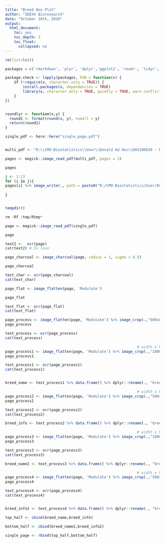 ```yaml
---
title: "Breed Box Plot"
author: "IDEXX Bioresearch"
date: "October 18th, 2018"
output:
  html_document:
    toc: yes
    toc_depth: 3
    toc_float:
      collapsed: no
---
```


```r

rm(list=ls())

packages = c('rmarkdown', 'plyr', 'dplyr','ggplot2', 'readr', 'tidyr', 'stringr',  'knitr', 'sparklyr', 'shiny', 'data.table', 'zoo','fasttime','pdftools','magick','animation','tesseract','here')

package.check <- lapply(packages, FUN = function(x) {
    if (!require(x, character.only = TRUE)) {
        install.packages(x, dependencies = TRUE)
        library(x, character.only = TRUE, quietly = TRUE, warn.conflicts = FALSE)
    }
})


roundlyr <- function(x,y) {
  round1 <- format(round(x, y), nsmall = y)
  return(round1)
}


```

```r

single_pdf <- here::here("single_page.pdf")


multi_pdf <- "R:\\CMO-Biostatistics\\User\\Donald Ad Hoc\\DAS100039 - breed data extraction\\raw_breed_book_data.pdf"
```

```r

pages <- magick::image_read_pdf(multi_pdf, pages = 1)

pages

j <- 1:13
for (i in j){
pages[i] %>% image_write(., path = paste0("R:/CMO-Biostatistics/User/Donald Ad Hoc/DAS100039 - breed data extraction/image_data/image",i,".png"), format = "png")
  
} 


tempdir()

rm -Rf /tmp/Rtmp*
```


```r
page <- magick::image_read_pdf(single_pdf)

page
```


```r

text2 <-  ocr(page)
cat(text2) # In love

```

```r
page_charcoal <- image_charcoal(page, radius = 1, sigma = 0.5)

page_charcoal

text_char <- ocr(page_charcoal)
cat(text_char)
```

```r
page_flat <- image_flatten(page, 'Modulate')

page_flat

text_flat <- ocr(page_flat)
cat(text_flat)
```


```r

page_process <- image_flatten(page, 'Modulate') %>% image_crop(.,"600x800")
page_process

text_process <- ocr(page_process)
cat(text_process)

```


```r
                                                            # width x height
page_process1 <- image_flatten(page, 'Modulate') %>% image_crop(.,"1800x100+100+200")
page_process1

text_process1 <- ocr(page_process1)
cat(text_process1)


breed_name <- text_process1 %>% data.frame() %>% dplyr::rename(., "breed" = ".")
```

```r
                                                            # width x height
page_process2 <- image_flatten(page, 'Modulate') %>% image_crop(.,"500x300+100+400")
page_process2

text_process2 <- ocr(page_process2)
cat(text_process2)

breed_info <- text_process2 %>% data.frame() %>% dplyr::rename(., "breed.info" = ".")
```

```r
                                                            # width x height
page_process3 <- image_flatten(page, 'Modulate') %>% image_crop(.,"1800x100+100+1450")
page_process3

text_process3 <- ocr(page_process3)
cat(text_process3) 

breed_name2 <- text_process3 %>% data.frame() %>% dplyr::rename(., "breed" = ".")
```

```r
                                                            # width x height
page_process4 <- image_flatten(page, 'Modulate') %>% image_crop(.,"500x300+100+1650")
page_process4

text_process4 <- ocr(page_process4)
cat(text_process4)


breed_info2 <- text_process4 %>% data.frame() %>% dplyr::rename(., "breed.info" = ".")
```

```r

top_half <- cbind(breed_name,breed_info)

bottom_half <- cbind(breed_name2,breed_info2)

single_page <- rbind(top_half,bottom_half)
```

